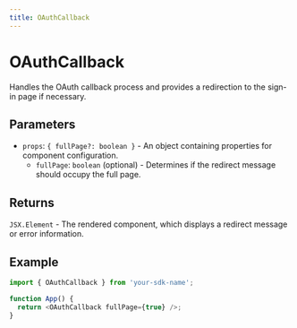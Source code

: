 ```yaml
---
title: OAuthCallback
---
```


# OAuthCallback

Handles the OAuth callback process and provides a redirection to the sign-in page if necessary.

## Parameters

- `props`: `{ fullPage?: boolean }` - An object containing properties for component configuration.
  - `fullPage`: `boolean` (optional) - Determines if the redirect message should occupy the full page.

## Returns

`JSX.Element` - The rendered component, which displays a redirect message or error information.

## Example

```typescript
import { OAuthCallback } from 'your-sdk-name';

function App() {
  return <OAuthCallback fullPage={true} />;
}
```